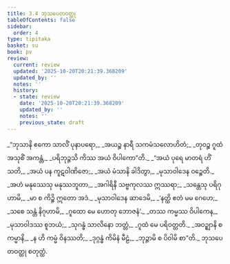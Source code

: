 ```yaml
---
title: 3.4 ဘုသပေတဝတ္ထု
tableOfContents: false
sidebar:
  order: 4
type: tipitaka
basket: su
book: pv
review:
  current: review
  updated: '2025-10-20T20:21:39.368209'
  updated_by: ''
  notes: ''
  history:
  - state: review
    date: '2025-10-20T20:21:39.368209'
    updated_by: ''
    notes: ''
    previous_state: draft
---
```



<DynamicBreadcrumb />


<ReviewStatus review={frontmatter.review} showDetails={true} />

<HypothesisAnnotation frontmatter={frontmatter} />

<Division number="447" book="pv" e="ch" v="19" p="172">

<Paragraph number="483" type="verses" book="pv">
_“ဘုသာနိ ဧကော သာလိံ ပုနာပရော,_  
_အယဉ္စ နာရီ သကမံသလောဟိတံ;_  
_တုဝဉ္စ ဂူထံ အသုစိံ အကန္တံ,_  
_ပရိဘုဉ္ဇသိ ကိဿ အယံ ဝိပါကော”တိ._  

</Paragraph>

</Division>
<Division number="448" book="pv" e="ch" v="19" p="173">

<Paragraph number="484" type="verses" book="pv">
_“အယံ ပုရေ မာတရံ ဟိံသတိ,_  
_အယံ ပန ကူဋဝါဏိဇော;_  
_အယံ မံသာနိ ခါဒိတွာ,_  
_မုသာဝါဒေန ဝဉ္စေတိ._  

</Paragraph>

</Division>
<Division number="449" book="pv" e="ch" v="19" p="173">

<Paragraph number="485" type="verses" book="pv">
_အဟံ မနုဿေသု မနုဿဘူတာ,_  
_အဂါရိနီ သဗ္ဗကုလဿ ဣဿရာ;_  
_သန္တေသု ပရိဂုဟာမိ,_  
_မာ စ ကိဉ္စိ ဣတော အဒံ._  

</Paragraph>

</Division>
<Division number="450" book="pv" e="ch" v="19" p="173">

<Paragraph number="486" type="verses" book="pv">
_မုသာဝါဒေန ဆာဒေမိ,_  
_‘နတ္ထိ ဧတံ မမ ဂေဟေ;_  
_သစေ သန္တံ နိဂုဟာမိ,_  
_ဂူထော မေ ဟောတု ဘောဇနံ’._  

</Paragraph>

</Division>
<Division number="451" book="pv" e="ch" v="19" p="173">

<Paragraph number="487" type="verses" book="pv">
_တဿ ကမ္မဿ ဝိပါကေန,_  
_မုသာဝါဒဿ စူဘယံ;_  
_သုဂန္ဓံ သာလိနော ဘတ္တံ,_  
_ဂူထံ မေ ပရိဝတ္တတိ._  

</Paragraph>

</Division>
<Division number="452" book="pv" e="ch" v="19" p="173">

<Paragraph number="488" type="verses" book="pv">
_အဝဉ္ဈာနိ စ ကမ္မာနိ,_  
_န ဟိ ကမ္မံ ဝိနဿတိ;_  
_ဒုဂ္ဂန္ဓံ ကိမိနံ မီဠံ,_  
_ဘုဉ္ဇာမိ စ ပိဝါမိ စာ”တိ._  


</Paragraph>
</Division>

<Paragraph number="489" type="center" book="pv">
ဘုသပေတဝတ္ထု စတုတ္ထံ.
</Paragraph>